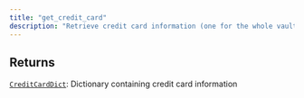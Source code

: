 ```yaml
---
title: "get_credit_card"
description: "Retrieve credit card information (one for the whole vault)"
---
```





## Returns

[`CreditCardDict`](../misc/creditcarddict): Dictionary containing credit card information
